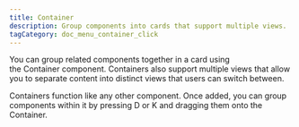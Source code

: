 ```yaml
---
title: Container
description: Group components into cards that support multiple views.
tagCategory: doc_menu_container_click
---
```


You can group related components together in a card using the Container component. Containers also support multiple views that allow you to separate content into distinct views that users can switch between.

Containers function like any other component. Once added, you can group components within it by pressing D or K and dragging them onto the Container.
